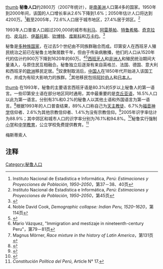 [[图像:Peru-demography.png|thumb]]
{{Historical populations
|title       = 歷回祕魯人口普查
|type        = 
|align       = right
|width       = 15em
|footnote    = 
|source      = 秘魯國立統計局
|1850 |2001203
|1862 |2487916
|1876 |2699106
|1940 |7023111
|1961 |10420357
|1972 |14121564
|1981 |17762231
|1993 |22639443
|[[2007年祕魯人口普查|2007]] |28220764
}}
'''秘鲁人口'''约2800万（2007年统计），是[[南美洲|南美洲]]人口第4多的国家。1950年到2000年间，该国的人口增长率从2.6%下降到1.6%；2050年估计人口将达到4200万。<ref>Instituto Nacional de Estadística e Informática, ''Perú: Estimaciones y Proyecciones de Población, 1950–2050''，第37－38、40页</ref>截至2005年，72.6%人口居于城市地区，27.4%居于郊区。<ref>Instituto Nacional de Estadística e Informática, ''Perú: Estimaciones y Proyecciones de Población, 1950–2050''，第45页</ref>

1993年人口普查人口超过200,000的城市有[[利马|利马]]、[[阿雷基帕|阿雷基帕]]、[[特鲁希略|特鲁希略]]、[[奇克拉约|奇克拉约]]、[[皮乌拉|皮乌拉]]、[[伊基托斯|伊基托斯]]、[[钦博特|钦博特]]、[[库斯科|库斯科]]和[[万卡约|万卡约]]。<ref>{{cite web|publisher=Instituto Nacional de Estadística e Informática|url=http://www.inei.gob.pe/biblioineipub/bancopub/Est/Lib0018/cap31002.htm|title=Migraciones Internas en el Perú|accessdate=2007-05-15|archive-date=2012-06-27|archive-url=https://web.archive.org/web/20120627072242/http://www.inei.gob.pe/biblioineipub/bancopub/Est/Lib0018/cap31002.htm|dead-url=no}}</ref> 

秘鲁是[[多种族社会|多种族国家]]，在过去5个世纪由不同族群融合而成。印第安人在西班牙人殖民统治之前已在秘鲁土地聚居数千年，但由于传染病散播，他们的人口从1520年代的估计约900万下降到1620年的60万。<ref>Noble David Cook, ''Demographic collapse: Indian Peru, 1520–1620''，第114页</ref><ref>{{cite web|url=http://www.millersville.edu/~columbus/papers/orlow-e.html|title=Silent Killers of the New World|author=Elizabeth Orlow|publisher=millersville.edu|accessdate=2008-02-10|deadurl=yes|archiveurl=https://web.archive.org/web/20071102074155/http://www.millersville.edu/~columbus/papers/orlow-e.html|archivedate=2007-11-02}}</ref>[[西班牙人|西班牙人]]和[[非洲人|非洲人]]和殖民统治期间大量涌入，与原住民互相融合。秘鲁独立后逐渐有来自英格兰、法国、德国、意大利和西班牙的[[欧洲人|欧洲]]移民定居。<ref>Mario Vázquez, "Immigration and mestizaje in nineteenth-century Peru"，第79－81页</ref>奴隶制取消后，[[秘鲁华人|中国人]]在1850年代开始进入该国工作，并成为有较大影响力的族群。<ref>Magnus Mörner, ''Race mixture in the history of Latin America''，第131页</ref>其他移民包括[[阿拉伯人|阿拉伯人]]和[[日本人|日本人]]。

[[图像:Andean_boys.JPG|thumb]]
在1993年，秘鲁的主要语言西班牙语是80.3%的5岁以上秘鲁人的第一语言。一些印第安土语在部分地区同时通用，其中最重要的是[[克丘亚语|克丘亚语]]，16.5%人口以此为第一语言。分别有3%和0.2%的秘鲁人以其他土语和外国语言为第一语言。<ref>{{cite web|publisher=Instituto Nacional de Estadística e Informática|url=http://www.inei.gob.pe/biblioineipub/bancopub/Est/Lib0007/CAP0209.HTM|title=Perfil sociodemográfico del Perú|accessdate=2007-05-15|archive-date=2007-05-01|archive-url=https://web.archive.org/web/20070501061047/http://www.inei.gob.pe/biblioineipub/bancopub/Est/Lib0007/CAP0209.HTM|dead-url=no}}</ref>根据1993年的人口普查结果，89%人口称自己为[[天主教徒|天主教徒]]、6.7%为[[福音神学|福音神学]]信仰者、2.6%为其他宗教信仰者、1.4%为没有宗教信仰。<ref>{{cite web|publisher=Instituto Nacional de Estadística e Informática|url=http://www.inei.gob.pe/biblioineipub/bancopub/Est/Lib0007/ANX-PER/PERU-02.htm|title=Perfil sociodemográfico del Perú|accessdate=2007-05-15|archive-date=2013-03-11|archive-url=https://www.webcitation.org/6F2ldnzgm?url=http://www.inei.gob.pe/biblioineipub/bancopub/Est/Lib0007/ANX-PER/PERU-02.htm|dead-url=no}}</ref>2005年识字率估计为88.9%；其中郊区和城市人口的识字率分别为76.1%和94.8%。<ref>{{cite web|publisher=Portal Educativo Huascarán |url=http://www.huascaran.edu.pe/web/visitante/comunidad/articulos2007/analfabetismo |title=El analfabetismo en cifras |accessdate=2007-05-15 |deadurl=yes |archiveurl=https://web.archive.org/web/20070629161500/http://www.huascaran.edu.pe/web/visitante/comunidad/articulos2007/analfabetismo |archivedate=2007-06-29 }}</ref>秘鲁实行强制[[小学教育|小学]]和[[中学教育|中学教育]]，公立学校免费提供教育。<ref>''Constitución Política del Perú'', Article N° 17.</ref>

{{bar box
|title=秘鲁人种 <ref name="ethnicity2017">{{cite web |url=https://www.inei.gob.pe/media/MenuRecursivo/publicaciones_digitales/Est/Lib1539/libro.pdf |title=Perú: Perfil Sociodemográfico |page=214 |website=Instituto Nacional de Estadística e Informática |accessdate=2020-05-19 |archive-date=2020-02-11 |archive-url=https://web.archive.org/web/20200211135110/https://www.inei.gob.pe/media/MenuRecursivo/publicaciones_digitales/Est/Lib1539/libro.pdf |dead-url=no }}</ref>
|titlebar=#ddd
|left1=人种
|right1=百分比
|float=right
|bars=
{{bar percent|[[梅斯蒂索人|梅斯蒂索人]] |Orange|60.2}}
{{bar percent|[[美洲原住民|美洲原住民]]|Blue|25.7}}
{{bar percent|[[白人|白人]]|Yellow|5.9}}
{{bar percent| [[非裔秘鲁人|黑人]]|Green|3.6}}
{{bar percent| {{le|日裔秘鲁人|Japanese Peruvians}}|Red|0.1}}
{{bar percent| [[秘鲁华人|秘鲁华人]]|Purple|0.1}}
}}

梅斯蒂索人
==注释==
{{reflist|2}}

{{美洲题目|人口}}

[[Category:秘鲁人口|Category:秘鲁人口]]